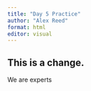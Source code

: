 ```yaml
---
title: "Day 5 Practice"
author: "Alex Reed"
format: html
editor: visual
---
```


## This is a change.

We are experts
